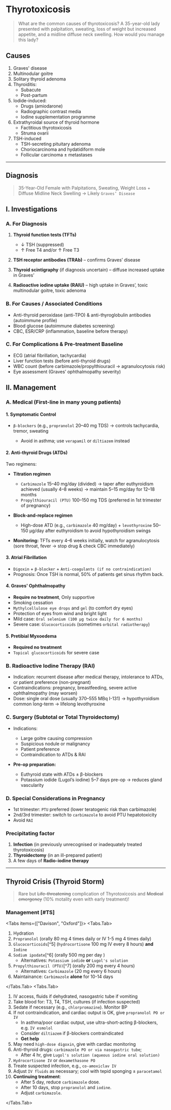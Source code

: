 # Thyrotoxicosis

> What are the common causes of thyrotoxicosis? A 35-year-old lady presented with palpitation,
> sweating, loss of weight but increased appetite, and a midline diffuse neck swelling. How
> would you manage this lady?

## Causes

1. Graves' disease
1. Multinodular goitre
1. Solitary thyroid adenoma
1. Thyroiditis:
   - Subacute
   - Post-partum
1. Iodide-induced:
   - Drugs (amiodarone)
   - Radiographic contrast media
   - Iodine supplementation programme
1. Extrathyroidal source of thyroid hormone
   - Factitious thyrotoxicosis
   - Struma ovarii
1. TSH-induced
   - TSH-secreting pituitary adenoma
   - Choriocarcinoma and hydatidiform mole
   - Follicular carcinoma ± metastases

---

## Diagnosis

> 35-Year-Old Female with Palpitations, Sweating, Weight Loss + Diffuse Midline Neck Swelling → Likely `Graves’ Disease`

## I. Investigations

### A. For Diagnosis

1. **Thyroid function tests (TFTs)**

   - ↓ TSH (suppressed)
   - ↑ Free T4 and/or ↑ Free T3

2. **TSH receptor antibodies (TRAb)** – confirms Graves’ disease
3. **Thyroid scintigraphy** (if diagnosis uncertain) – diffuse increased uptake in Graves’
4. **Radioactive iodine uptake (RAIU)** – high uptake in Graves’, toxic multinodular goitre, toxic adenoma

### B. For Causes / Associated Conditions

- Anti-thyroid peroxidase (anti-TPO) & anti-thyroglobulin antibodies (autoimmune profile)
- Blood glucose (autoimmune diabetes screening)
- CBC, ESR/CRP (inflammation, baseline before therapy)

### C. For Complications & Pre-treatment Baseline

- ECG (atrial fibrillation, tachycardia)
- Liver function tests (before anti-thyroid drugs)
- WBC count (before carbimazole/propylthiouracil → agranulocytosis risk)
- Eye assessment (Graves’ ophthalmopathy severity)

## II. Management

### A. Medical (First-line in many young patients)

#### 1. Symptomatic Control

- `β-blockers` (e.g., `propranolol` 20–40 mg TDS) → controls tachycardia, tremor, sweating

  - Avoid in asthma; use `verapamil` or `diltiazem` instead

#### 2. Anti-thyroid Drugs (ATDs)

Two regimens:

- **Titration regimen**

  - `Carbimazole` 15–40 mg/day (divided) → taper after euthyroidism achieved (usually 4–8 weeks) → maintain 5–15 mg/day for 12–18 months
  - `Propylthiouracil (PTU)` 100–150 mg TDS (preferred in 1st trimester of pregnancy)

- **Block-and-replace regimen**

  - High-dose ATD (e.g., `carbimazole` 40 mg/day) + `levothyroxine` 50–150 µg/day after euthyroidism to avoid hypothyroidism swings

- **Monitoring:** TFTs every 4–6 weeks initially, watch for agranulocytosis (sore throat, fever → stop drug & check CBC immediately)

#### 3. Atrial Fibrillation

- `Digoxin` + `β-blocker` + `Anti-coagulants (if no contraindication)`
- Prognosis: Once TSH is normal, 50% of patients get sinus rhythm back.

#### 4. Graves' Ophthalmopathy

- **Require no treatment**, Only supportive
- Smoking cessation
- `Mythylcellulose eye drops` and `gel` (to comfort dry eyes)
- Protection of eyes from wind and bright light
- Mild case: `Oral selenium (100 μg twice daily for 6 months)`
- Severe case: `Glucocorticoids` (sometimes `orbital radiotherapy`)

#### 5. Pretibial Myxoedema

- **Required no treatment**
- `Topical glucocorticoids` for severe case

### B. Radioactive Iodine Therapy (RAI)

- Indication: recurrent disease after medical therapy, intolerance to ATDs, or patient preference (non-pregnant)
- Contraindications: pregnancy, breastfeeding, severe active ophthalmopathy (may worsen)
- Dose: single oral dose (usually 370–555 MBq I-131) → hypothyroidism common long-term → lifelong levothyroxine

### C. Surgery (Subtotal or Total Thyroidectomy)

- Indications:

  - Large goitre causing compression
  - Suspicious nodule or malignancy
  - Patient preference
  - Contraindication to ATDs & RAI

- **Pre-op preparation:**

  - Euthyroid state with ATDs ± β-blockers
  - Potassium iodide (Lugol’s iodine) 5–7 days pre-op → reduces gland vascularity

### D. Special Considerations in Pregnancy

- 1st trimester: `PTU` preferred (lower teratogenic risk than carbimazole)
- 2nd/3rd trimester: switch to `carbimazole` to avoid PTU hepatotoxicity
- Avoid `RAI`

### Precipitating factor

1. **Infection** (in previously unrecognised or inadequately treated thyrotoxicosis)
1. **Thyroidectomy** (in an ill-prepared patient)
1. A few days of **Radio-iodine therapy**

---

## Thyroid Crisis (Thyroid Storm)

> Rare but ~~Life-threatening~~ complication of Thyrotoxicosis and ~~Medical emergency~~ (10% motality even with early treatment)!

### Management [#TS]


<Tabs items={["Davison", "Oxford"]}>
<Tabs.Tab>

1. Hydration
1. `Propranolol` (orally 80 mg 4 times daily or IV 1-5 mg 4 times daily)
1. `Glucocorticoids`[^5] (`hydrocortisone` 100 mg IV every 8 hours) **and** `Iodine`
1. `Sodium ipodate`[^6] (orally 500 mg per day )
   - Alternatives: `Potassium iodide` **or** `Lugol's solution`
1. `Propylthiouracil (PTU)`[^7] (orally 200 mg every 4 hours)
   - Alternatives: `Carbimazole` (20 mg every 6 hours)
1. Maintainance: `Carbimazole` **alone** for 10-14 days

</Tabs.Tab>
<Tabs.Tab>

1. IV access, fluids if dehydrated, nasogastric tube if vomiting
1. Take blood for: T3, T4, TSH, cultures (if infection suspected)
1. Sedate if necessary (e.g., `chlorpromazine`). Monitor BP
1. If not contraindication, and cardiac output is OK, give `propranolol PO or IV`
   - In asthma/poor cardiac output, use ultra-short-acting β-blockers, e.g. `IV esmolol`
   - Consider `diltiazem` if β-blockers contraindicated
   - **Get help**
1. May need `high-dose digoxin`, give with cardiac monitoring
1. Anti-thyroid drugs: `carbimazole PO or via nasogastric tube`;
   - After 4 hr, give `Lugol's solution (aqueous iodine oral solution)`
1. `Hydrocortisone IV` or `dexamethasone PO`
1. Treate suspected infection, e.g., `co-amoxiclav IV`
1. Adjust `IV fluids` as necessary; cool with tepid sponging ± `paracetamol`
1. **Continuing treatment**:
   - After 5 day, reduce `carbimazole` dose.
   - After 10 days, stop `propranolol` and `iodine`.
   - Adjust `carbimazole`.

</Tabs.Tab>
</Tabs>
